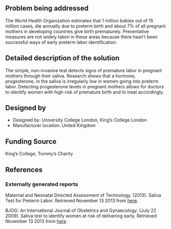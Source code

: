 {{Medical Device
|Health Topic=Maternal mortality 
|Classification=Preventative
|Scope=Prototype
|Location=Europe
|Image=Imageneeded.png
}}
<!-- Please make sure to use the format provided below for consistency between all devices. -->
==Problem being addressed==
The World Health Organization estimates that 1 million babies out of 15 million cases, die annually due to preterm birth and about 7% of all pregnant mothers in developing countries give birth prematurely. Preventative measures are not widely taken in these areas because there hasn’t been successful ways of early preterm labor identification.

==Detailed description of the solution==
The simple, non-invasive test detects signs of premature labor in pregnant mothers through their saliva. Research shows that a hormone, progesterone, in the saliva is irregularly low in women going into preterm labor. Detecting progesterone levels in pregnant mothers allows for doctors to identify women with high risk of premature birth and to treat accordingly. 

==Designed by==
*Designed by: University College London, King’s College London
*Manufacturer location: United Kingdom

==Funding Source==
King’s College, Tommy’s Charity

==References==

===Externally generated reports===
Maternal and Neonatal Directed Assessment of Technology. (2013). Saliva Test for Preterm Labor. Retrieved November 13 2013 from [http://mnhtech.org/technology/technologies-in-development/saliva-test-for-preterm-labor/ here].

BJOG: An International Journal of Obstetrics and Gynaecology. (July 22 2009). Saliva test to identify women at risk of delivering early. Retrieved November 13 2013 from [http://www.bjog.org/details/news/280455/Saliva_test_to_identify_women_at_risk_of_delivering_early.html here]. 

<!-- Add relevant categories, such as [[Category:HIV]] or [[Category:Malaria]] below this line -->